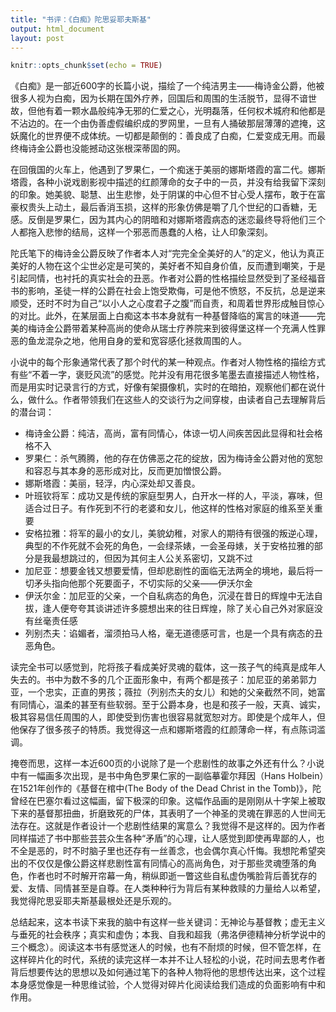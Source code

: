 ```yaml
---
title: "书评：《白痴》陀思妥耶夫斯基"
output: html_document
layout: post
---
```


```r
knitr::opts_chunk$set(echo = TRUE)
```

《白痴》是一部近600字的长篇小说，描绘了一个纯洁男主——梅诗金公爵，他被很多人视为白痴，因为长期在国外疗养，回国后和周围的生活脱节，显得不谙世故，但他有着一颗水晶般纯净无邪的仁爱之心，光明磊落，任何权术城府和他都是不沾边的。在一个由伪善虚假编织成的罗网里，一旦有人捅破那层薄薄的遮掩，这妖魔化的世界便不成体统。一切都是颠倒的：善良成了白痴，仁爱变成无用。而最终梅诗金公爵也没能撼动这张根深蒂固的网。

在回俄国的火车上，他遇到了罗果仁，一个痴迷于美丽的娜斯塔霞的富二代。娜斯塔霞，各种小说戏剧影视中描述的红颜薄命的女子中的一员，并没有给我留下深刻的印象。她美貌、聪慧、出生悲惨，处于阴谋的中心但不甘心受人摆布，敢于在富豪权贵头上动土，最后香消玉损，这样的形象仿佛是嚼了几个世纪的口香糖，无感。反倒是罗果仁，因为其内心的阴暗和对娜斯塔霞病态的迷恋最终导将他们三个人都拖入悲惨的结局，这样一个邪恶而愚蠢的人格，让人印象深刻。

陀氏笔下的梅诗金公爵反映了作者本人对“完完全全美好的人”的定义，他认为真正美好的人物在这个尘世必定是可笑的，美好者不知自身价值，反而遭到嘲笑，于是引起同情，也衬托的真实社会的丑恶。作者对公爵的性格描绘显然受到了圣经福音书的影响，圣徒一样的公爵在社会上饱受欺侮，可是他不愤怒，不反抗，总是逆来顺受，还时不时为自己“以小人之心度君子之腹”而自责，和周着世界形成触目惊心的对比。此外，在某层面上白痴这本书本身就有一种基督降临的寓言的味道——完美的梅诗金公爵带着某种高尚的使命从瑞士疗养院来到彼得堡这样一个充满人性罪恶的鱼龙混杂之地，他用自身的爱和宽容感化拯救周围的人。

小说中的每个形象通常代表了那个时代的某一种观点。作者对人物性格的描绘方式有些“不着一字，褒贬风流”的感觉。陀并没有用花很多笔墨去直接描述人物性格，而是用实时记录言行的方式，好像有架摄像机，实时的在暗拍，观察他们都在说什么，做什么。作者带领我们在这些人的交谈行为之间穿梭，由读者自己去理解背后的潜台词：

- 梅诗金公爵：纯洁，高尚，富有同情心，体谅一切人间疾苦因此显得和社会格格不入
- 罗果仁：杀气腾腾，他的存在仿佛恶之花的绽放，因为梅诗金公爵对他的宽恕和容忍与其本身的恶形成对比，反而更加憎恨公爵。
- 娜斯塔霞：美丽，轻浮，内心深处却又善良。
- 叶班钦将军：成功又是传统的家庭型男人，白开水一样的人，平淡，寡味，但适合过日子。有作死到不行的老婆和女儿，他这样的性格对家庭的维系至关重要
- 安格拉雅：将军的最小的女儿，美貌幼稚，对家人的期待有很强的叛逆心理，典型的不作死就不会死的角色，一会绿茶婊，一会圣母婊，关于安格拉雅的部分是我最想跳过的，但因为其何主人公关系密切，又跳不过
- 加尼亚：想要金钱又想要爱情，但却悲剧性的面临无法两全的境地，最后将一切矛头指向他那个死要面子，不切实际的父亲——伊沃尔金
- 伊沃尔金：加尼亚的父亲，一个自私病态的角色，沉浸在昔日的辉煌中无法自拔，逢人便夸夸其谈讲述许多臆想出来的往日辉煌，除了关心自己外对家庭没有丝毫责任感
- 列别杰夫：谄媚者，溜须拍马人格，毫无道德感可言，也是一个具有病态的丑恶角色。

读完全书可以感觉到，陀将孩子看成美好灵魂的载体，这一孩子气的纯真是成年人失去的。书中为数不多的几个正面形象中，有两个都是孩子：加尼亚的弟弟郭力亚，一个忠实，正直的男孩；薇拉（列别杰夫的女儿）和她的父亲截然不同，她富有同情心，温柔的甚至有些软弱。至于公爵本身，也是和孩子一般，天真、诚实，极其容易信任周围的人，即使受到伤害也很容易就宽恕对方。即使是个成年人，但他保存了很多孩子的特质。我觉得这一点和娜斯塔霞的红颜薄命一样，有点陈词滥调。

掩卷而思，这样一本近600页的小说除了是一个悲剧性的故事之外还有什么？小说中有一幅画多次出现，是书中角色罗果仁家的一副临摹霍尔拜因（Hans Holbein）在1521年创作的《基督在棺中(The Body of the Dead Christ in the Tomb)》，陀曾经在巴塞尔看过这幅画，留下极深的印象。这幅作品画的是刚刚从十字架上被取下来的基督那扭曲，折磨致死的尸体，其表明了一个神圣的灵魂在罪恶的人世间无法存在。这就是作者设计一个悲剧性结果的寓意么？我觉得不是这样的。因为作者同样描述了书中那些芸芸众生各种“矛盾”的心理，让人感觉到即使再卑鄙的人，也不全是恶的，时不时脑子里也还存有一丝善念，也会偶尔真心忏悔。我想陀希望突出的不仅仅是像公爵这样悲剧性富有同情心的高尚角色，对于那些灵魂堕落的角色，作者也时不时解开帘幕一角，稍纵即逝一瞥这些自私虚伪嘴脸背后善犹存的爱、友情、同情甚至是自尊。在人类种种行为背后有某种救赎的力量给人以希望，我觉得陀思妥耶夫斯基最根处还是乐观的。

总结起来，这本书读下来我的脑中有这样一些关键词：无神论与基督教；虚无主义与垂死的社会秩序；真实和虚伪；本我、自我和超我（弗洛伊德精神分析学说中的三个概念）。阅读这本书有感觉迷人的时候，也有不耐烦的时候，但不管怎样，在这样碎片化的时代，系统的读完这样一本并不让人轻松的小说，花时间去思考作者背后想要传达的思想以及如何通过笔下的各种人物将他的思想传达出来，这个过程本身感觉像是一种思维试验，个人觉得对碎片化阅读给我们造成的负面影响有中和作用。